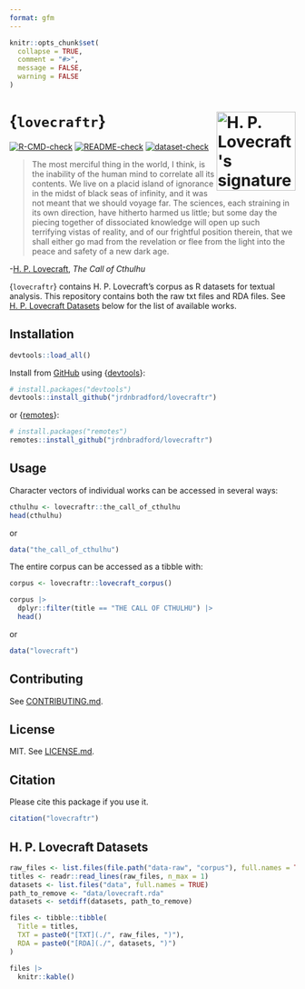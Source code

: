```yaml
---
format: gfm
---
```


<!-- README.md is rendered from README.qmd. Edit README.qmd and render to update README.md -->

```R
knitr::opts_chunk$set(
  collapse = TRUE,
  comment = "#>",
  message = FALSE,
  warning = FALSE
)
```

# {`lovecraftr`} <img src="man/figures/logo.png" align="right" height="139" alt="H. P. Lovecraft's signature in an R package hexagon"/>

[![R-CMD-check](https://github.com/jrdnbradford/lovecraftr/actions/workflows/R-CMD-check.yaml/badge.svg)](https://github.com/jrdnbradford/lovecraftr/actions/workflows/R-CMD-check.yaml)
[![README-check](https://github.com/jrdnbradford/lovecraftr/actions/workflows/README-check.yaml/badge.svg)](https://github.com/jrdnbradford/lovecraftr/actions/workflows/README-check.yaml)
[![dataset-check](https://github.com/jrdnbradford/lovecraftr/actions/workflows/dataset-check.yaml/badge.svg)](https://github.com/jrdnbradford/lovecraftr/actions/workflows/dataset-check.yaml)

> The most merciful thing in the world, I think, is the inability of the human mind to correlate all its contents. We live on a placid island of ignorance in the midst of black seas of infinity, and it was not meant that we should voyage far. The sciences, each straining in its own direction, have hitherto harmed us little; but some day the piecing together of dissociated knowledge will open up such terrifying vistas of reality, and of our frightful position therein, that we shall either go mad from the revelation or flee from the light into the peace and safety of a new dark age.

-[H. P. Lovecraft](https://en.wikipedia.org/wiki/H._P._Lovecraft), *The Call of Cthulhu*

{`lovecraftr`} contains H. P. Lovecraft's corpus as R datasets for textual analysis. This repository contains both the raw txt files and RDA files. See [H. P. Lovecraft Datasets](#h-p-lovecraft-datasets) below for the list of available works.

## Installation

```R
devtools::load_all()
```
Install from [GitHub](https://github.com/jrdnbradford/lovecraftr/) using {[devtools](https://devtools.r-lib.org/)}:
```R
# install.packages("devtools")
devtools::install_github("jrdnbradford/lovecraftr")
```
or {[remotes](https://remotes.r-lib.org//)}:
```R
# install.packages("remotes")
remotes::install_github("jrdnbradford/lovecraftr")
```

## Usage

Character vectors of individual works can be accessed in several ways:
```R
cthulhu <- lovecraftr::the_call_of_cthulhu
head(cthulhu)
```
or
```R
data("the_call_of_cthulhu")
```

The entire corpus can be accessed as a tibble with:
```R
corpus <- lovecraftr::lovecraft_corpus()

corpus |>
  dplyr::filter(title == "THE CALL OF CTHULHU") |>
  head()
```
or
```R
data("lovecraft")
```

## Contributing

See [CONTRIBUTING.md](/.github/CONTRIBUTING.md).

## License

MIT. See [LICENSE.md](/LICENSE.md).

## Citation

Please cite this package if you use it.

```R
citation("lovecraftr")
```

## H. P. Lovecraft Datasets

```R
raw_files <- list.files(file.path("data-raw", "corpus"), full.names = TRUE)
titles <- readr::read_lines(raw_files, n_max = 1)
datasets <- list.files("data", full.names = TRUE)
path_to_remove <- "data/lovecraft.rda"
datasets <- setdiff(datasets, path_to_remove)

files <- tibble::tibble(
  Title = titles,
  TXT = paste0("[TXT](./", raw_files, ")"),
  RDA = paste0("[RDA](./", datasets, ")")
)
```

```R
files |>
  knitr::kable()
```
